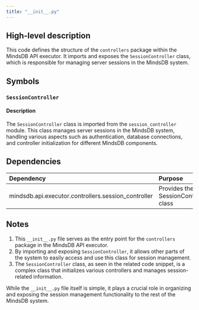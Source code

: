 ```yaml
---
title: "__init__.py"
---
```


## High-level description
This code defines the structure of the `controllers` package within the MindsDB API executor. It imports and exposes the `SessionController` class, which is responsible for managing server sessions in the MindsDB system.

## Symbols

### `SessionController`
#### Description
The `SessionController` class is imported from the `session_controller` module. This class manages server sessions in the MindsDB system, handling various aspects such as authentication, database connections, and controller initialization for different MindsDB components.

## Dependencies
| Dependency | Purpose |
|:-----------|:--------|
| mindsdb.api.executor.controllers.session_controller | Provides the SessionController class |

## Notes
1. This `__init__.py` file serves as the entry point for the `controllers` package in the MindsDB API executor.
2. By importing and exposing `SessionController`, it allows other parts of the system to easily access and use this class for session management.
3. The `SessionController` class, as seen in the related code snippet, is a complex class that initializes various controllers and manages session-related information.

While the `__init__.py` file itself is simple, it plays a crucial role in organizing and exposing the session management functionality to the rest of the MindsDB system.